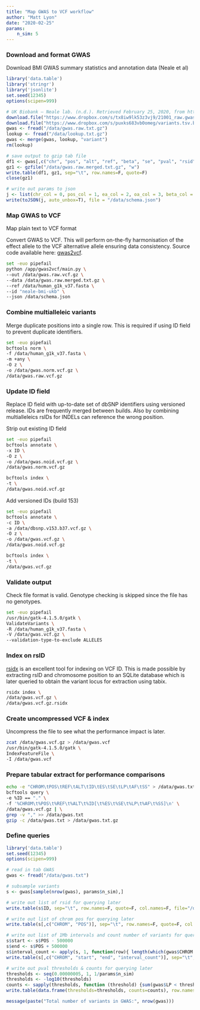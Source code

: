 ```yaml
---
title: "Map GWAS to VCF workflow"
author: "Matt Lyon"
date: "2020-02-25"
params:
    n_sim: 5
---
```


### Download and format GWAS

Download BMI GWAS summary statistics and annotation data (Neale et al)

```r
library('data.table')
library('stringr')
library('jsonlite')
set.seed(12345)
options(scipen=999)

# UK Biobank — Neale lab. (n.d.). Retrieved February 25, 2020, from http://www.nealelab.is/uk-biobank/
download.file("https://www.dropbox.com/s/tx8iw9lk53z3vj9/21001_raw.gwas.imputed_v3.both_sexes.tsv.bgz?raw=1", destfile="/data/gwas.raw.txt.gz")
download.file("https://www.dropbox.com/s/puxks683vb0omeg/variants.tsv.bgz?raw=1", destfile="/data/lookup.txt.gz")
gwas <- fread("/data/gwas.raw.txt.gz")
lookup <- fread("/data/lookup.txt.gz")
gwas <- merge(gwas, lookup, "variant")
rm(lookup)

# save output to gzip tab file
df1 <- gwas[,c("chr", "pos", "alt", "ref", "beta", "se", "pval", "rsid", "AF", "info", "n_complete_samples")]
gz1 <- gzfile("/data/gwas.raw.merged.txt.gz", "w")
write.table(df1, gz1, sep="\t", row.names=F, quote=F)
close(gz1)

# write out params to json
j <- list(chr_col = 0, pos_col = 1, ea_col = 2, oa_col = 3, beta_col = 4, se_col = 5, pval_col = 6, snp_col = 7, eaf_col = 8, imp_info_col = 9, ncontrol_col = 10, delimiter = "\t", header = TRUE, build = "GRCh37")
write(toJSON(j, auto_unbox=T), file = "/data/schema.json")
```

### Map GWAS to VCF

Map plain text to VCF format

Convert GWAS to VCF. This will perform on-the-fly harmonisation of the effect allele to the VCF alternative allele ensuring data consistency. Source code available here: [gwas2vcf](https://github.com/MRCIEU/gwas2vcf).

```bash
set -euo pipefail
python /app/gwas2vcf/main.py \
--out /data/gwas.raw.vcf.gz \
--data /data/gwas.raw.merged.txt.gz \
--ref /data/human_g1k_v37.fasta \
--id "neale-bmi-ukb" \
--json /data/schema.json
```

### Combine multialleleic variants

Merge duplicate positions into a single row. This is required if using ID field to prevent duplicate identifiers.

```bash
set -euo pipefail
bcftools norm \
-f /data/human_g1k_v37.fasta \
-m +any \
-O z \
-o /data/gwas.norm.vcf.gz \
/data/gwas.raw.vcf.gz
```

### Update ID field

Replace ID field with up-to-date set of dbSNP identifiers using versioned release. IDs are frequently merged between builds. Also by combining multialleleics rsIDs for INDELs can reference the wrong position.

Strip out existing ID field

```bash
set -euo pipefail
bcftools annotate \
-x ID \
-O z \
-o /data/gwas.noid.vcf.gz \
/data/gwas.norm.vcf.gz

bcftools index \
-t \
/data/gwas.noid.vcf.gz
```

Add versioned IDs (build 153)

```bash
set -euo pipefail
bcftools annotate \
-c ID \
-a /data/dbsnp.v153.b37.vcf.gz \
-O z \
-o /data/gwas.vcf.gz \
/data/gwas.noid.vcf.gz

bcftools index \
-t \
/data/gwas.vcf.gz
```

### Validate output

Check file format is valid. Genotype checking is skipped since the file has no genotypes.

```bash
set -euo pipefail
/usr/bin/gatk-4.1.5.0/gatk \
ValidateVariants \
-R /data/human_g1k_v37.fasta \
-V /data/gwas.vcf.gz \
--validation-type-to-exclude ALLELES
```

### Index on rsID

[rsidx](https://github.com/bioforensics/rsidx) is an excellent tool for indexing on VCF ID. This is made possible by extracting rsID and chromosome position to an SQLite database which is later queried to obtain the variant locus for extraction using tabix.

```bash
rsidx index \
/data/gwas.vcf.gz \
/data/gwas.vcf.gz.rsidx
```

### Create uncompressed VCF & index

Uncompress the file to see what the performance impact is later.

```bash
zcat /data/gwas.vcf.gz > /data/gwas.vcf
/usr/bin/gatk-4.1.5.0/gatk \
IndexFeatureFile \
-I /data/gwas.vcf
```

### Prepare tabular extract for performance comparisons

```bash
echo -e "CHROM\tPOS\tREF\tALT\tID\tES\tSE\tLP\tAF\tSS" > /data/gwas.txt
bcftools query \
-e %ID == "." \
-f '%CHROM\t%POS\t%REF\t%ALT\t%ID[\t%ES\t%SE\t%LP\t%AF\t%SS]\n' \
/data/gwas.vcf.gz | \
grep -v "," >> /data/gwas.txt
gzip -c /data/gwas.txt > /data/gwas.txt.gz
```

### Define queries

```r
library('data.table')
set.seed(12345)
options(scipen=999)

# read in tab GWAS
gwas <- fread("/data/gwas.txt")

# subsample variants
s <- gwas[sample(nrow(gwas), params$n_sim),]

# write out list of rsid for querying later
write.table(s$ID, sep="\t", row.names=F, quote=F, col.names=F, file="/data/rsid.txt")

# write out list of chrom pos for querying later
write.table(s[,c("CHROM", "POS")], sep="\t", row.names=F, quote=F, col.names=F, file="/data/chrpos.txt")

# write out list of 1Mb intervals and count number of variants for querying later
s$start <- s$POS - 500000
s$end <- s$POS + 500000
s$interval_count <- apply(s, 1, function(row){ length(which(gwas$CHROM == row[['CHROM']] & gwas$POS > as.numeric(row[['start']]) & gwas$POS < as.numeric(row[['end']]))) })
write.table(s[,c("CHROM", "start", "end", "interval_count")], sep="\t", row.names=F, quote=F, col.names=F, file="/data/intervals.txt")

# write out pval thresholds & counts for querying later
thresholds <- seq(0.00000005, 1, 1/params$n_sim)
thresholds <- -log10(thresholds)
counts <- sapply(thresholds, function (threshold) {sum(gwas$LP < threshold, na.rm = T)})
write.table(data.frame(thresholds=thresholds, counts=counts), row.names=F, quote=F, col.names=F, file="/data/pval.txt")

message(paste("Total number of variants in GWAS:", nrow(gwas)))
```
